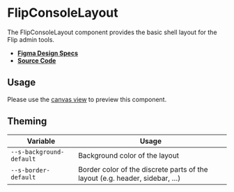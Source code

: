 
<Meta title="Admin/FlipConsoleLayout" />

# FlipConsoleLayout

The FlipConsoleLayout component provides the basic shell layout for the Flip
admin tools.

- **[Figma Design Specs](https://www.figma.com/file/Cks5hd1wSusGi1PYbpVgvX/Admindashboard?node-id=128%3A2201&t=RoIUBgbUhxFQOq8w-0)**
- **[Source Code](https://github.com/flip-corp/swirl/tree/main/packages/swirl-components/src/components/flip-console-layout)**

## Usage

Please use the
[canvas view](?path=/story/admin-flipconsolelayout--flip-console-layout) to
preview this component.

<ArgsTable story="." />

## Theming

| Variable                 | Usage                                                                      |
| ------------------------ | -------------------------------------------------------------------------- |
| `--s-background-default` | Background color of the layout                                             |
| `--s-border-default`     | Border color of the discrete parts of the layout (e.g. header, sidebar, …) |
